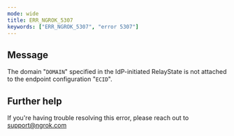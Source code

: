 ```yaml
---
mode: wide
title: ERR_NGROK_5307
keywords: ["ERR_NGROK_5307", "error 5307"]
---
```


## Message

The domain "`DOMAIN`" specified in the IdP-initiated RelayState is not attached to the endpoint configuration "`ECID`".

## Further help

If you're having trouble resolving this error, please reach out to [support@ngrok.com](mailto:support@ngrok.com?subject=Help%20with%20ERR_NGROK_5307)
